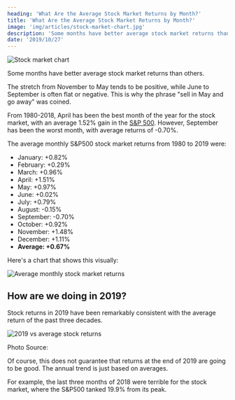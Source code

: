 ```yaml
---
heading: 'What Are the Average Stock Market Returns by Month?'
title: 'What Are the Average Stock Market Returns by Month?'
image: 'img/articles/stock-market-chart.jpg'
description: 'Some months have better average stock market returns than others. The stretch from November to May tends to be positive, while June to September is often flat.'
date: '2019/10/27'
---
```


<img
	src="/img/articles/stock-market-chart.jpg"
	alt="Stock market chart"
	width={1200}
	height={630}
/>

Some months have better average stock market returns than others.

The stretch from November to May tends to be positive, while June to September is often flat or negative. This is why the phrase "sell in May and go away" was coined.

From 1980-2018, April has been the best month of the year for the stock market, with an average 1.52% gain in the [S&P 500](/what-is-the-best-sp500-etf/). However, September has been the worst month, with average returns of -0.70%.

The average monthly S&P500 stock market returns from 1980 to 2019 were:

-  January: +0.82%
-  February: +0.29%
-  March: +0.96%
-  April: +1.51%
-  May: +0.97%
-  June: +0.02%
-  July: +0.79%
-  August: -0.15%
-  September: -0.70%
-  October: +0.92%
-  November: +1.48%
-  December: +1.11%
-  **Average: +0.67%**

Here's a chart that shows this visually:

<img
	src="/img/articles/average-monthly-stock-market-returns.png"
	alt="Average monthly stock market returns"
	width={600}
	height={374}
	loading="lazy"
	className="add-border"
/>

## How are we doing in 2019?

Stock returns in 2019 have been remarkably consistent with the average return of the past three decades.

<img
	src="/img/articles/2019-vs-average-stock-returns.png"
	alt="2019 vs average stock returns"
	width={1000}
	height={669}
	loading="lazy"
	className="add-border"
/>

Photo Source: <External url="https://www.topdowncharts.com/" text="Topdown Charts" />

Of course, this does not guarantee that returns at the end of 2019 are going to be good. The annual trend is just based on averages.

For example, the last three months of 2018 were terrible for the stock market, where the S&P500 tanked 19.9% from its peak.
